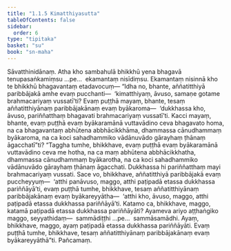```yaml
---
title: "1.1.5 Kimatthiyasutta"
tableOfContents: false
sidebar:
  order: 6
type: "tipitaka"
basket: "su"
book: "sn-maha"
---
```



<DynamicBreadcrumb />

<Division number="5" book="sn-maha" bookNo="14" page="6">

<Paragraph number="28" book="sn-maha">
Sāvatthinidānaṃ. Atha kho sambahulā bhikkhū yena bhagavā tenupasaṅkamiṃsu …pe…  ekamantaṃ nisīdiṃsu. Ekamantaṃ nisinnā kho te bhikkhū bhagavantaṃ etadavocuṃ—
</Paragraph>

<Paragraph number="29" book="sn-maha">
“Idha no, bhante, aññatitthiyā paribbājakā amhe evaṃ pucchanti—  ‘kimatthiyaṃ, āvuso, samaṇe gotame brahmacariyaṃ vussatī’ti? Evaṃ puṭṭhā mayaṃ, bhante, tesaṃ aññatitthiyānaṃ paribbājakānaṃ evaṃ byākaroma—  ‘dukkhassa kho, āvuso, pariññatthaṃ bhagavati brahmacariyaṃ vussatī’ti. Kacci mayaṃ, bhante, evaṃ puṭṭhā evaṃ byākaramānā vuttavādino ceva bhagavato homa, na ca bhagavantaṃ abhūtena abbhācikkhāma, dhammassa cānudhammaṃ byākaroma, na ca koci sahadhammiko vādānuvādo gārayhaṃ ṭhānaṃ āgacchatī”ti?
</Paragraph>

<Paragraph number="30" book="sn-maha">
“Taggha tumhe, bhikkhave, evaṃ puṭṭhā evaṃ byākaramānā vuttavādino ceva me hotha, na ca maṃ abhūtena abbhācikkhatha, dhammassa cānudhammaṃ byākarotha, na ca koci sahadhammiko vādānuvādo gārayhaṃ ṭhānaṃ āgacchati. Dukkhassa hi pariññatthaṃ mayi brahmacariyaṃ vussati. Sace vo, bhikkhave, aññatitthiyā paribbājakā evaṃ puccheyyuṃ—  ‘atthi panāvuso, maggo, atthi paṭipadā etassa dukkhassa pariññāyā’ti, evaṃ puṭṭhā tumhe, bhikkhave, tesaṃ aññatitthiyānaṃ paribbājakānaṃ evaṃ byākareyyātha—  ‘atthi kho, āvuso, maggo, atthi paṭipadā etassa dukkhassa pariññāyā’ti.
</Paragraph>

<Paragraph number="31" book="sn-maha">
Katamo ca, bhikkhave, maggo, katamā paṭipadā etassa dukkhassa pariññāyāti? Ayameva ariyo aṭṭhaṅgiko maggo, seyyathidaṃ—  sammādiṭṭhi …pe…  sammāsamādhi. Ayaṃ, bhikkhave, maggo, ayaṃ paṭipadā etassa dukkhassa pariññāyāti. Evaṃ puṭṭhā tumhe, bhikkhave, tesaṃ aññatitthiyānaṃ paribbājakānaṃ evaṃ byākareyyāthā”ti.

</Paragraph>
</Division>

<Paragraph number="32" type="center" book="sn-maha">
Pañcamaṃ.
</Paragraph>